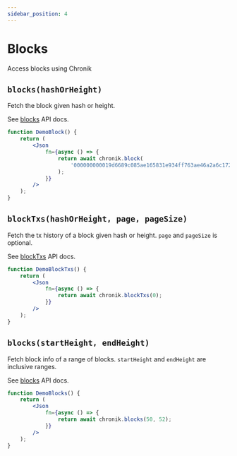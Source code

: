 ```yaml
---
sidebar_position: 4
---
```


# Blocks

Access blocks using Chronik

## `blocks(hashOrHeight)`

Fetch the block given hash or height.

See [blocks](../api/classes/ChronikClient#blocks) API docs.

```jsx live
function DemoBlock() {
    return (
        <Json
            fn={async () => {
                return await chronik.block(
                    '000000000019d6689c085ae165831e934ff763ae46a2a6c172b3f1b60a8ce26f',
                );
            }}
        />
    );
}
```

## `blockTxs(hashOrHeight, page, pageSize)`

Fetch the tx history of a block given hash or height. `page` and `pageSize` is optional.

See [blockTxs](../api/classes/ChronikClient#blocktxs) API docs.

```jsx live
function DemoBlockTxs() {
    return (
        <Json
            fn={async () => {
                return await chronik.blockTxs(0);
            }}
        />
    );
}
```

## `blocks(startHeight, endHeight)`

Fetch block info of a range of blocks. `startHeight` and `endHeight` are inclusive ranges.

See [blocks](../api/classes/ChronikClient#blocks) API docs.

```jsx live
function DemoBlocks() {
    return (
        <Json
            fn={async () => {
                return await chronik.blocks(50, 52);
            }}
        />
    );
}
```
